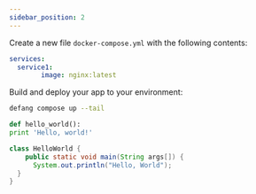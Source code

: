 ```yaml
---
sidebar_position: 2
---
```



<Tabs>
<TabItem value="Using Docker Compose YML" label="Using Docker Compose YML">

Create a new file  `docker-compose.yml` with the following contents:

```yaml
services:
  service1:
		image: nginx:latest
```

Build and deploy your app to your environment:

```bash
defang compose up --tail
```

</TabItem>
<TabItem value="py" label="Python">

```py
def hello_world():
print 'Hello, world!'
```

</TabItem>
<TabItem value="java" label="Java">

```java
class HelloWorld {
    public static void main(String args[]) {
      System.out.println("Hello, World");
  }
}
```

</TabItem>
</Tabs>
